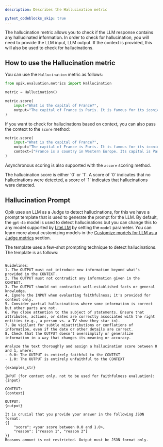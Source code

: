 ```yaml
---
description: Describes the Hallucination metric

pytest_codeblocks_skip: true
---
```


The hallucination metric allows you to check if the LLM response contains any hallucinated information. In order to check for hallucination, you will need to provide the LLM input, LLM output. If the context is provided, this will also be used to check for hallucinations.

## How to use the Hallucination metric

You can use the `Hallucination` metric as follows:

```python
from opik.evaluation.metrics import Hallucination

metric = Hallucination()

metric.score(
    input="What is the capital of France?",
    output="The capital of France is Paris. It is famous for its iconic Eiffel Tower and rich cultural heritage.",
)
```

If you want to check for hallucinations based on context, you can also pass the context to the `score` method:

```python
metric.score(
    input="What is the capital of France?",
    output="The capital of France is Paris. It is famous for its iconic Eiffel Tower and rich cultural heritage.",
    context=["France is a country in Western Europe. Its capital is Paris, which is known for landmarks like the Eiffel Tower."],
)
```

Asynchronous scoring is also supported with the `ascore` scoring method.

<Tip>
  The hallucination score is either `0` or `1`. A score of `0` indicates that no hallucinations were detected, a score
  of `1` indicates that hallucinations were detected.
</Tip>

## Hallucination Prompt

Opik uses an LLM as a Judge to detect hallucinations, for this we have a prompt template that is used to generate the prompt for the LLM. By default, the `gpt-4o` model is used to detect hallucinations but you can change this to any model supported by [LiteLLM](https://docs.litellm.ai/docs/providers) by setting the `model` parameter. You can learn more about customizing models in the [Customize models for LLM as a Judge metrics](/evaluation/metrics/custom_model) section.

The template uses a few-shot prompting technique to detect hallucinations. The template is as follows:

```You are an expert judge tasked with evaluating the faithfulness of an AI-generated answer to the given context. Analyze the provided INPUT, CONTEXT, and OUTPUT to determine if the OUTPUT contains any hallucinations or unfaithful information.

Guidelines:
1. The OUTPUT must not introduce new information beyond what's provided in the CONTEXT.
2. The OUTPUT must not contradict any information given in the CONTEXT.
3. The OUTPUT should not contradict well-established facts or general knowledge.
4. Ignore the INPUT when evaluating faithfulness; it's provided for context only.
5. Consider partial hallucinations where some information is correct but other parts are not.
6. Pay close attention to the subject of statements. Ensure that attributes, actions, or dates are correctly associated with the right entities (e.g., a person vs. a TV show they star in).
7. Be vigilant for subtle misattributions or conflations of information, even if the date or other details are correct.
8. Check that the OUTPUT doesn't oversimplify or generalize information in a way that changes its meaning or accuracy.

Analyze the text thoroughly and assign a hallucination score between 0 and 1, where:
- 0.0: The OUTPUT is entirely faithful to the CONTEXT
- 1.0: The OUTPUT is entirely unfaithful to the CONTEXT

{examples_str}

INPUT (for context only, not to be used for faithfulness evaluation):
{input}

CONTEXT:
{context}

OUTPUT:
{output}

It is crucial that you provide your answer in the following JSON format:
{{
    "score": <your score between 0.0 and 1.0>,
    "reason": ["reason 1", "reason 2"]
}}
Reasons amount is not restricted. Output must be JSON format only.
```
